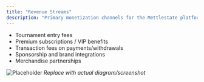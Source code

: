 ```yaml
---
title: "Revenue Streams"
description: "Primary monetization channels for the Mettlestate platform."
---
```


- Tournament entry fees
- Premium subscriptions / VIP benefits
- Transaction fees on payments/withdrawals
- Sponsorship and brand integrations
- Merchandise partnerships

![Placeholder](/images/screenshots/revenue-streams.png)
*Replace with actual diagram/screenshot*

